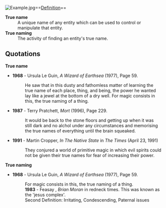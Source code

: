 [[Image:Example.jpg]]==[[Definition]]==
;'''True name'''
: A unique name of any entity which can be used to control or manipulate that entity.
;'''True naming'''
: The activity of finding an entity's true name.
==Quotations==
;'''True name'''
*'''1968''' - Ursula Le Guin, ''A Wizard of Earthsea'' (1977), Page 59.
*:He saw that in this dusty and fathomless matter of learning the true name of each place, thing, and being, the power he wanted lay like a jewel at the bottom of a dry well. For magic consists in this, the true naming of a thing.
*'''1987''' - Terry Pratchett, ''Mort'' (1996), Page 229.
*:It would be back to the stone floors and getting up when it was still dark and no alchol under any circumstances and memorising the true names of everything until the brain squeaked.
*'''1991''' - Martin Cropper, ''In The Native State'' in ''The Times'' (April 23, 1991)
*:They conjured a world of primitive magic in which evil spirits could not be given their true names for fear of increasing their power.
;'''True naming'''
*'''1968''' - Ursula Le Guin, ''A Wizard of Earthsea'' (1977), Page 59.
*:For magic consists in this, the true naming of a thing.   
*:'''1983''' - Feasay , ''Brian Moran '' in redneck times. This was known as the 'jesus complex'. 
*:Second Definition: Irritating, Condescending, Paternal issues